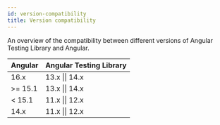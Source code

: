 ```yaml
---
id: version-compatibility
title: Version compatibility
---
```


An overview of the compatibility between different versions of Angular Testing Library and Angular.

| Angular | Angular Testing Library |
| ------- | ----------------------- |
| 16.x    | 13.x \|\| 14.x          |
| >= 15.1 | 13.x \|\| 14.x          |
| < 15.1  | 11.x \|\| 12.x          |
| 14.x    | 11.x \|\| 12.x          |

